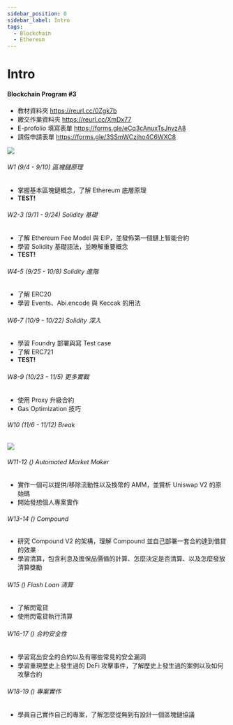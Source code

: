 ```yaml
---
sidebar_position: 0
sidebar_label: Intro
tags:
  - Blockchain
  - Ethereum
---
```



# Intro

#### Blockchain Program #3

- 教材資料夾 https://reurl.cc/0Zgk7b
- 繳交作業資料夾 https://reurl.cc/XmDx77
- E-profolio 填寫表單 https://forms.gle/eCq3cAnuxTsJnvzA8
- 請假申請表單 https://forms.gle/3SSmWCzjho4C6WXC8

![](https://hackmd.io/_uploads/SynLAMkWp.png)

###### W1 (9/4 - 9/10) 區塊鏈原理

- 掌握基本區塊鏈概念，了解 Ethereum 底層原理
- **TEST!**

###### W2-3 (9/11 - 9/24) Solidity 基礎

- 了解 Ethereum Fee Model 與 EIP，並發佈第一個鏈上智能合約
- 學習 Solidity 基礎語法，並瞭解重要概念
- **TEST!**

###### W4-5 (9/25 - 10/8) Solidity 進階

- 了解 ERC20
- 學習 Events、Abi.encode 與 Keccak 的用法

###### W6-7 (10/9 - 10/22) Solidity 深入

- 學習 Foundry 部署與寫 Test case
- 了解 ERC721
- **TEST!**

###### W8-9 (10/23 - 11/5) 更多實戰

- 使用 Proxy 升級合約
- Gas Optimization 技巧

###### W10 (11/6 - 11/12) Break

![](https://hackmd.io/_uploads/SJaO0GyWa.png)

###### W11-12 () Automated Market Maker

- 實作一個可以提供/移除流動性以及換幣的 AMM，並賞析 Uniswap V2 的原始碼
- 開始發想個人專案實作

###### W13-14 () Compound

- 研究 Compound V2 的架構，理解 Compound 並自己部署一套合約達到借貸的效果
- 學習清算，包含利息及擔保品價值的計算、怎麼決定是否清算、以及怎麼發放清算獎勵

###### W15 () Flash Loan 清算

- 了解閃電貸
- 使用閃電貸執行清算

###### W16-17 () 合約安全性

- 學習寫出安全的合約以及有哪些常見的安全漏洞
- 學習重現歷史上發生過的 DeFi 攻擊事件，了解歷史上發生過的案例以及如何攻擊合約

###### W18-19 () 專案實作

- 學員自己實作自己的專案，了解怎麼從無到有設計一個區塊鏈協議
